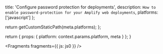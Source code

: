 
  title: 'Configure password protection for deployments',
  description: `How to enable password-protection for your Amplify web deployments`,
  platforms: ['javascript']
};

  return getCustomStaticPath(meta.platforms);
};

  return {
    props: {
      platform: context.params.platform,
      meta
    }
  };
}


<Fragments fragments={{ js: js0 }} />
